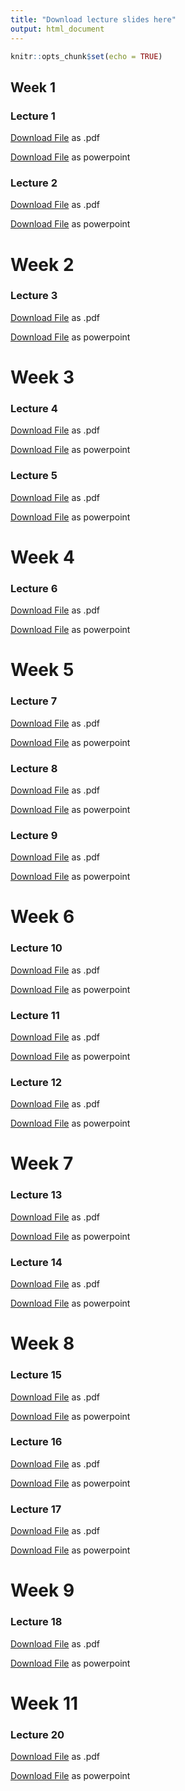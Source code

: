 ```yaml
---
title: "Download lecture slides here"
output: html_document
---
```


```r
knitr::opts_chunk$set(echo = TRUE)
```

## Week 1

### Lecture 1
<a href="./lecture_slides/Week 1/Week1_Lecture1_Slides_1_10_2024.pdf">Download File</a>
as .pdf

<a href="./lecture_slides/Week 1/Week1_Lecture1_Slides_1_10_2024.pptx">Download File</a>
as powerpoint

### Lecture 2 
<a href="./lecture_slides/Week 1/Week1_Lecture2_Slides_1_12_2024.pdf">Download File</a>
as .pdf

<a href="./lecture_slides/Week 1/Week1_Lecture2_Slides_1_12_2024.pptx">Download File</a>
as powerpoint

# Week 2

### Lecture 3
<a href="./lecture_slides/Week 2/Week2_Lecture3_Slides_1_19_2024.pdf">Download File</a>
as .pdf

<a href="./lecture_slides/Week 2/Week2_Lecture3_Slides_1_19_2024.pptx">Download File</a>
as powerpoint

# Week 3

### Lecture 4
<a href="./lecture_slides/Week 3/Week3_Lecture4_Slides_1_22_2024.pdf">Download File</a>
as .pdf

<a href="./lecture_slides/Week 3/Week3_Lecture4_Slides_1_22_2024.pptx">Download File</a>
as powerpoint


### Lecture 5
<a href="./lecture_slides/Week 3/Week3_Lecture5_Slides_1_24_2024.pdf">Download File</a>
as .pdf

<a href="./lecture_slides/Week 3/Week3_Lecture5_Slides_1_24_2024.pptx">Download File</a>
as powerpoint

# Week 4

### Lecture 6
<a href="./lecture_slides/Week 4/Week4_Lecture6_Slides_1_29_2024.pdf">Download File</a>
as .pdf

<a href="./lecture_slides/Week 4/Week4_Lecture6_Slides_1_29_2024.pptx">Download File</a>
as powerpoint

# Week 5

### Lecture 7
<a href="./lecture_slides/Week 5/Week5_Lecture7_Slides_2_5_2024.pdf">Download File</a>
as .pdf

<a href="./lecture_slides/Week 5/Week5_Lecture7_Slides_2_5_2024.pptx">Download File</a>
as powerpoint

### Lecture 8
<a href="./lecture_slides/Week 5/Week5_Lecture8_Slides_2_7_2024.pdf">Download File</a>
as .pdf

<a href="./lecture_slides/Week 5/Week5_Lecture8_Slides_2_7_2024.pptx">Download File</a>
as powerpoint

### Lecture 9
<a href="./lecture_slides/Week 5/Week5_Lecture9_Slides_2_9_2024.pdf">Download File</a>
as .pdf

<a href="./lecture_slides/Week 5/Week5_Lecture9_Slides_2_9_2024.pptx">Download File</a>
as powerpoint

# Week 6

### Lecture 10
<a href="./lecture_slides/Week 6/Week6_Lecture10_Slides_2_12_2024.pdf">Download File</a>
as .pdf

<a href="./lecture_slides/Week 6/Week6_Lecture10_Slides_2_12_2024.pptx">Download File</a>
as powerpoint

### Lecture 11
<a href="./lecture_slides/Week 6/Week6_Lecture11_Slides_2_14_2024.pdf">Download File</a>
as .pdf

<a href="./lecture_slides/Week 6/Week6_Lecture11_Slides_2_14_2024.pptx">Download File</a>
as powerpoint

### Lecture 12
<a href="./lecture_slides/Week 6/Week6_Lecture12_Slides_2_16_2024.pdf">Download File</a>
as .pdf

<a href="./lecture_slides/Week 6/Week6_Lecture12_Slides_2_16_2024.pptx">Download File</a>
as powerpoint

# Week 7

### Lecture 13
<a href="./lecture_slides/Week 7/Week7_Lecture13_Slides_2_21_2024.pdf">Download File</a>
as .pdf

<a href="./lecture_slides/Week 7/Week7_Lecture13_Slides_2_21_2024.pptx">Download File</a>
as powerpoint

### Lecture 14
<a href="./lecture_slides/Week 7/Week7_Lecture14_Slides_2_23_2024.pdf">Download File</a>
as .pdf

<a href="./lecture_slides/Week 7/Week7_Lecture14_Slides_2_23_2024.pptx">Download File</a>
as powerpoint

# Week 8

### Lecture 15
<a href="./lecture_slides/Week 8/Week8_Lecture15_Slides_2_26_2024.pdf">Download File</a>
as .pdf

<a href="./lecture_slides/Week 8/Week8_Lecture15_Slides_2_26_2024.pptx">Download File</a>
as powerpoint

### Lecture 16
<a href="./lecture_slides/Week 8/Week8_Lecture16_Slides_2_28_2024.pdf">Download File</a>
as .pdf

<a href="./lecture_slides/Week 8/Week8_Lecture16_Slides_2_28_2024.pptx">Download File</a>
as powerpoint


### Lecture 17
<a href="./lecture_slides/Week 8/Week8_Lecture17_Slides_3_1_2024.pdf">Download File</a>
as .pdf

<a href="./lecture_slides/Week 8/Week8_Lecture17_Slides_3_1_2024.pptx">Download File</a>
as powerpoint

# Week 9

### Lecture 18
<a href="./lecture_slides/Week 9/Week9_Lecture18_Slides_3_4_2024.pdf">Download File</a>
as .pdf

<a href="./lecture_slides/Week 9/Week9_Lecture18_Slides_3_4_2024.pptx">Download File</a>
as powerpoint

# Week 11

### Lecture 20
<a href="./lecture_slides/Week 11/Week11_Lecture20_Slides_3_20_2024.pdf">Download File</a>
as .pdf

<a href="./lecture_slides/Week 11/Week11_Lecture20_Slides_3_20_2024.pptx">Download File</a>
as powerpoint